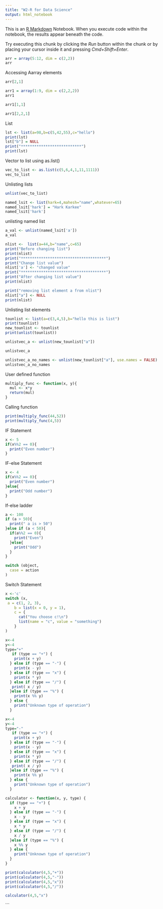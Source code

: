 ```yaml
---
title: "W2-R for Data Science"
output: html_notebook
---
```


This is an [R Markdown](http://rmarkdown.rstudio.com) Notebook. When you execute code within the notebook, the results appear beneath the code. 

Try executing this chunk by clicking the *Run* button within the chunk or by placing your cursor inside it and pressing *Cmd+Shift+Enter*. 

```r
arr = array(5:12, dim = c(2,2))
arr
```
 Accessing Aarray elements
```r
arr[2,1]
```

```r
arr1 = array(1:9, dim = c(2,2,2))
arr1
```

 
```r
arr1[1,1]
```
```r
arr1[2,2,1]
```
List
```r
lst <- list(a=98,b=c(5,42,55),c="hello")
print(lst)
lst["b"] = NULL
print("***************************")
print(lst)
```
Vector to list using as.list()
```r
vec_to_list <- as.list(c(5,6,4,1,11,1111))
vec_to_list
```
Unlisting lists
```r
unlist(vec_to_list)
```













```r
named_lsit <- list(hark=4,mahesh="name",whatever=65)
named_lsit['hark'] = "Hark Karkee"
named_lsit['hark']
```
unlisting named list
```r
a_val <- unlist(named_lsit['a'])
a_val
```
```r
nlist <-  list(a=44,b="name",c=65)
print("Before changing list")
print(nlist)
print("**************************************")
print("Change list value")
nlist['a'] <- "changed value"
print("**************************************")
print("After changing list value")
print(nlist)
```
```r
print("removing list element a from nlist")
nlist["a"] <- NULL
print(nlist)
```

Unlisting list elements
```r
tounlist <- list(a=c(3,4,5),b="hello this is list")
print(tounlist)
new_tounlist <- tounlist
print(unlist(tounlist))
```

```r
unlistvec_a <- unlist(new_tounlist["a"])
```
```r
unlistvec_a
```
```r
unlistvec_a_no_names <- unlist(new_tounlist["a"], use.names = FALSE)
unlistvec_a_no_names
```

 

User defined function
```r
multiply_func <- function(x, y){
  mul <- x*y
  return(mul)
}
```
Calling function
```r
print(multiply_func(44,52))
print(multiply_func(4,5))
```

IF Statement
```r
x <- 5
if(x%%2 == 0){
  print("Even number")
}
```

 IF-else Statement
```r
x <- 4
if(x%%2 == 0){
  print("Even number")
}else{
  print("Odd number")
}
```

If-else ladder
```r
a <- 100
if (a > 50){
  print(" a is > 50")
}else if (a < 50){
  if(a%%2 == 0){
    print("Even")
  }else{
    print("Odd")
  }
}
```
```r
switch (object,
  case = action
)
```

Switch Statement
```r
x <-'c'
switch (x,
 a = c(1, 2, 3),
    b = list(x = 0, y = 1),
    c = {
      cat("You choose c!\n")
      list(name = "c", value = "something")
    }
)
```

```r
x<-4
y<-4
type="+"
   if (type == "+") {
    print(x + y)
  } else if (type == "-") {
    print(x - y)
  } else if (type == "x") {
    print(x * y)
  } else if (type == "/") {
   print( x / y)
  }else if (type == "%") {
    print(x %% y)
  } else {
    print("Unknown type of operation")
  }
```
```r
x<-4
y<-4
type="-"
   if (type == "+") {
    print(x + y)
  } else if (type == "-") {
    print(x - y)
  } else if (type == "x") {
    print(x * y)
  } else if (type == "/") {
   print( x / y)
  }else if (type == "%") {
    print(x %% y)
  } else {
    print("Unknown type of operation")
  }
```
 
```r
calculator <- function(x, y, type) {
  if (type == "+") {
    x + y
  } else if (type == "-") {
    x - y
  } else if (type == "x") {
    x * y
  } else if (type == "/") {
    x / y
  }else if (type == "%") {
    x %% y
  } else {
    print("Unknown type of operation")
  }
}
```
```r
print(calculator(4,5,"+"))
print(calculator(4,5,"-"))
print(calculator(4,5,"x"))
print(calculator(4,5,"/"))
```
```r
calculator(4,5,"x")
```
``` 
 
 

